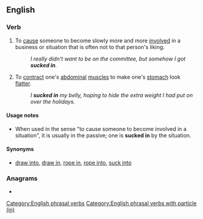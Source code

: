 {{also|suckin'}}
==English==

===Verb===
{{en-verb|sucks in|sucking in|sucked in}}

# {{lb|en|idiomatic}} To [[cause]] someone to become slowly more and more [[involved]] in a business or situation that is often not to that person's liking.
#: ''I really didn't want to be on the committee, but somehow I got '''sucked in'''.''
# {{lb|en|idiomatic}} To [[contract]] one's [[abdominal]] [[muscle]]s to make one's [[stomach]] look [[flatter]].
#: ''I '''sucked in''' my belly, hoping to hide the extra weight I had put on over the holidays.''

====Usage notes====
* When used in the sense "to cause someone to become involved in a situation", it is usually in the passive; one is '''sucked in''' by the situation.

====Synonyms====
* {{qualifier|cause someone to become involved in a situation:}} [[draw into]], [[draw in]], [[rope in]], [[rope into]], [[suck into]]

===Anagrams===
* {{anagrams|en|cuskin|insuck|unsick}}

[[Category:English phrasal verbs]]
[[Category:English phrasal verbs with particle (in)]]